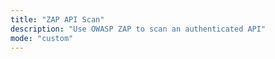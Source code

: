 ```yaml
---
title: "ZAP API Scan"
description: "Use OWASP ZAP to scan an authenticated API"
mode: "custom"
---
```



<WorkflowPage 
title="ZAP API Scan"
category="Vulnerability Scanning"
description="Use OWASP ZAP to scan an authenticated API"
createdOn="29 June, 2022"
author="trickest-mhmdiaa"
workflowUrl="https://editor.staging.trickest.io/preview?workflow_url=https://trickest-public-workflow.s3.eu-central-1.amazonaws.com/f0b8ad1e-610d-474a-9b33-7364bf05b913.json"
id="f0b8ad1e-610d-474a-9b33-7364bf05b913"
/>